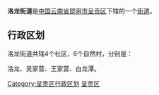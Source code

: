 {{中国乡级行政区
| 行政区全称 = 洛龙街道
| 景观照片文件名 =
| 景观照片描述 =
| 汉语拼音 =
| 通用拼音 =
| 注音符號 =
| 其它标音类型1 =
| 其它标音1 =
| 其它标音类型2 =
| 其它标音2 =
| 其它语言类型1 =
| 其它语言地名1 =
| 其它语言类型2 =
| 其它语言地名2 =
| 上级行政区 = [[云南省|云南省]][[昆明市|昆明市]][[呈贡区|呈贡区]]
| 行政区类别 = [[街道|街道]]
| 行政区划代码 =?
| 地理坐标 =
| 总面积 =17.46[[平方千米|平方千米]]
| 户籍人口 =
| 户籍人口年份 =
| 常住人口 =7918
| 常住人口年份 =
| 人口密度 =
| 行政区划 =
| 官方网站 =
| 政府驻地 =?
| 邮政编码 =
| 毗邻行政区 =
| 位置图文件名 =
| 位置图描述 =
}}
'''洛龙街道'''是[[中华人民共和国|中国]][[云南省|云南省]][[昆明市|昆明市]][[呈贡区|呈贡区]]下辖的一个[[街道|街道]]。

== 行政区划 ==

洛龙街道共辖4个社区，6个自然村，分别是：

洛龙、吴家营、王家营、白龙潭。

{{云南行政区划小作品}}
{{呈贡区行政区划}}
[[Category:呈贡区行政区划|Category:呈贡区行政区划]]
[[Category:昆明市街道|呈贡区]]